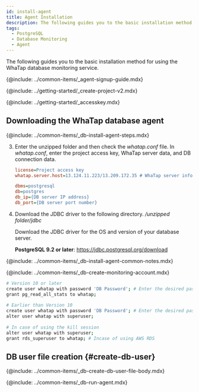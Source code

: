 ```yaml
---
id: install-agent
title: Agent Installation
description: The following guides you to the basic installation method for using the WhaTap database monitoring service.
tags:
  - PostgreSQL
  - Database Monitoring
  - Agent
---
```



The following guides you to the basic installation method for using the WhaTap database monitoring service.

{@include: ../common-items/_agent-signup-guide.mdx} 

<Youtube ko='RhU3f3d7k1A' en='wQbXDKNdDfA' ja='wQbXDKNdDfA' />

{@include: ../getting-started/_create-project-v2.mdx} 

{@include: ../getting-started/_accesskey.mdx} 

## Downloading the WhaTap database agent

{@include: ../common-items/_db-install-agent-steps.mdx} 

3.  Enter the unzipped folder and then check the _whatap.conf_ file. In _whatap.conf_, enter the project access key, WhaTap server data, and DB connection data.

    ```ini title='whatap.conf'
    license=Project access key
    whatap.server.host=13.124.11.223/13.209.172.35 # WhaTap server info

    dbms=postgresql
    db=postgres
    db_ip={DB server IP address}
    db_port={DB server port number} 
    ```

4.  Download the JDBC driver to the following directory. _/unzipped folder/jdbc_

    Download the JDBC driver for the OS and version of your database server. 

    **PostgreSQL 9.2 or later**: https://jdbc.postgresql.org/download

<!-- 공통 Notes -->

{@include: ../common-items/_db-install-agent-common-notes.mdx}

<!-- 모니터링용 계정 생성 -->

{@include: ../common-items/_db-create-monitoring-account.mdx} 

<!-- PostgreSQL-->

```bash showLineNumbers
# Version 10 or later
create user whatap with password 'DB Password'; # Enter the desired password.
grant pg_read_all_stats to whatap;
 
# Earlier than Version 10
create user whatap with password 'DB Password'; # Enter the desired password.
alter user whatap with superuser;
 
# In case of using the kill session
alter user whatap with superuser;
grant rds_superuser to whatap; # Incase of using AWS RDS
```

## DB user file creation {#create-db-user}

<DBuserDesc name='default'/>

{@include: ../common-items/_db-create-db-user-file-body.mdx} 

<!--## 에이전트 실행-->

{@include: ../common-items/_db-run-agent.mdx} 
